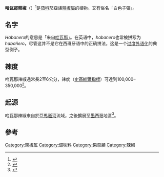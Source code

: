 {{NoteTA
|G1=地名
|1=zh-hans:哈瓦那;zh-tw:哈瓦那;zh-hk:夏灣拿;zh-cn:哈瓦那;}}
{{Speciesbox
| name = 哈瓦那辣椒
| image = Habanero chile - fruits (aka).jpg
| image_width = 250px
| image_caption = 哈瓦那辣椒
| genus = Capsicum
| species = Habanero
| authority = [[尼古拉斯·约瑟夫·冯·雅克恩|Jacq.]]
|}}

'''哈瓦那辣椒'''（{{lang-es|Habanero}}）<ref name="dictionary">{{cite web |url=http://www.merriam-webster.com/dictionary/habanero |title=Habanero |publisher=Merriam-Webster |accessdate=2013-10-26 |archive-date=2016-03-04 |archive-url=https://web.archive.org/web/20160304035502/http://www.merriam-webster.com/dictionary/habanero |dead-url=no }}</ref>是[[茄科|茄科]]茄亞族[[辣椒屬|辣椒屬]]的植物。又有俗名「白色子彈」。

==名字==
''Habanero''的意思是「来自[[哈瓦那|哈瓦那]]」。在英语中，''habanero''也常被拼写为''habañero''，尽管这并不是它在西班牙语中的正确拼法。这是一个[[过度外语化|过度外语化]]的典型例子。

==辣度==
哈瓦那辣椒通常長2至6公分，辣度（[[史高維爾指標|史高維爾指標]]）可達到100,000–350,000<ref>{{cite web |url=http://homecooking.about.com/library/weekly/blhotchiles.htm |title=Chile Pepper Heat Scoville Scale |publisher=Homecooking.about.com |accessdate=2013-04-14 |archive-date=2012-02-26 |archive-url=https://www.webcitation.org/65jaAQtWB?url=http://homecooking.about.com/library/weekly/blhotchiles.htm |dead-url=no }}</ref>。

==起源==
哈瓦那辣椒來自於[[亞馬遜河|亞馬遜河]]流域，之後擴展至[[墨西哥|墨西哥]]地區<ref>{{cite web |url=http://www.conacyt.mx/comunicacion/revista/195/Articulos/Chilehabanero/Habanero01.html |title=存档副本 |accessdate=2015-01-07 |deadurl=yes |archiveurl=https://web.archive.org/web/20120212225214/http://www.conacyt.mx/comunicacion/revista/195/Articulos/Chilehabanero/Habanero01.html |archivedate=2012-02-12 }}</ref>。

==參考==
<references/>

{{辣椒品種}}

[[Category:辣椒属|Category:辣椒属]]
[[Category:调味料|Category:调味料]]
[[Category:果菜類|Category:果菜類]]
[[Category:辣椒|Category:辣椒]]


{{Botany-stub}}
